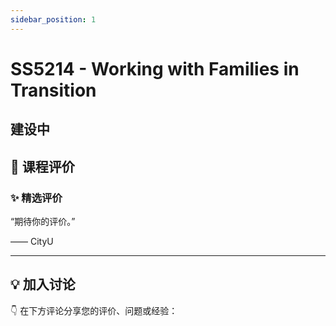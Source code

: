 ```yaml
---
sidebar_position: 1
---
```



# SS5214 - Working with Families in Transition

## 建设中

## **💬 课程评价**

### ✨ **精选评价**
<div className={commentStyles.commentBox}>
    <p className={commentStyles.commentText}>
        “期待你的评价。”
    </p>
    <p className={commentStyles.commentAuthor}>—— CityU</p>
</div>

---

## **💡 加入讨论**

👇 在下方评论分享您的评价、问题或经验：
<Utterances />
